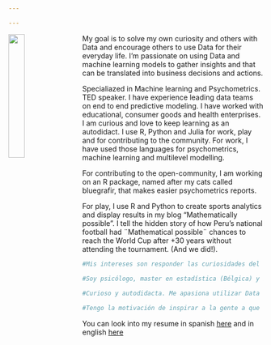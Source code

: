 ```yaml
---

---
```


<img src="images/IMG_3042.JPG" style="width:25%; margin-right: 20px" align="left">

My goal is to solve my own curiosity and others with Data and encourage others to use Data for their everyday life. I'm passionate on using Data and machine learning models to gather insights and that can be translated into business decisions and actions. 

Specialiazed in Machine learning and Psychometrics. TED speaker. I have experience leading data teams on end to end predictive modeling. I have worked with educational, consumer goods and health enterprises. I am curious and love to keep learning as an autodidact. 
I use R, Python and Julia for work, play and for contributing to the community. For work, I have used those languages for psychometrics, machine learning and multilevel modelling. 

For contributing to the open-community, I am working on an R package, named after my cats called bluegrafir, that makes easier psychometrics reports. 

For play, I use R and Python to create sports analytics and display results in my blog "Mathematically possible". I tell the hidden story of how Peru's national football had ¨Mathematical possible¨ chances to reach the World Cup after +30 years without attending the tournament. (And we did!).


```r

#Mis intereses son responder las curiosidades del mundo con data, que esta sea amigable para todos y que esto nos lleve a usarla más en el día a día.

#Soy psicólogo, master en estadística (Bélgica) y master en psicología de la salud. Estoy especializado en Data Analytics, Predictive Models y Psychometrics. Tengo experiencia liderando la construcción de modelos predictivos para empresas innovadoras, educación y salud. 
	
#Curioso y autodidacta. Me apasiona utilizar Data - machine learning y predictive modelling- para generar insights que permitan replantear las estrategias de negocio.

#Tengo la motivación de inspirar a la gente a que use la data para que tome mejores decisiones en los diversos ámbitos de su vida. Mi pasión me ha llevado a crear un espacio de sports analytics para mostrar que el fútbol puede verse de forma científica e interesante. Además, tengo un blog que invita a perderle el temor al uso de la data y a verla amigable.      

```

You can look into my resume in spanish [here](Smart_Twenty_Seconds_CV_castellano.pdf) and in english [here](Juan_Carlos_Saravia_resume.pdf)
